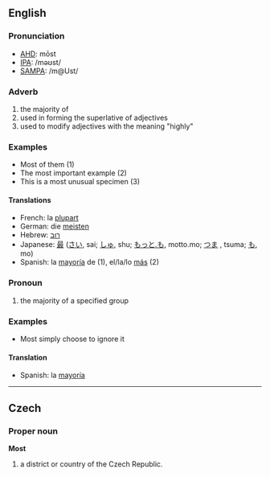 ==English==
===Pronunciation===
*[[w:AHD|AHD]]: mōst
*[[w:IPA|IPA]]: /məʊst/
*[[w:SAMPA|SAMPA]]: /m@Ust/

===Adverb===
#the majority of
#used in forming the superlative of adjectives
#used to modify adjectives with the meaning "highly"
===Examples ===
* Most of them (1)
* The most important example (2)
* This is a most unusual specimen (3)
====Translations====
*French: la [[plupart]]
*German: die [[meisten]]
*Hebrew: [[רוב]]
*Japanese: [[最]] ([[さい]], sai; [[しゅ]], shu; [[もっと.も]], motto.mo; [[つま]] , tsuma; [[も]], mo)
*Spanish: la [[mayoría]] de (1), el/la/lo [[más]] (2)

===Pronoun===
#the majority of a specified group
===Examples===
* Most simply choose to ignore it
====Translation====
*Spanish: la [[mayoría]]

----

==Czech==
===Proper noun===
'''Most'''

# a district or country of the Czech Republic.